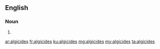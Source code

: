 ==English==

===Noun===
{{head|en|plural}}

# {{plural of|algicide|lang=en}}

[[ar:algicides]]
[[fr:algicides]]
[[ku:algicides]]
[[mg:algicides]]
[[my:algicides]]
[[ta:algicides]]